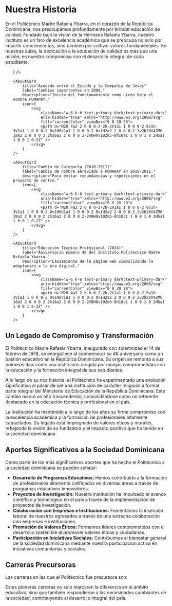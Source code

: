 

# Nuestra Historia

En el Politécnico Madre Rafaela Ybarra, en el corazón de la República Dominicana, nos preocupamos profundamente por brindar educación de calidad. Fundado bajo la visión de la Hermana Rafaela Ybarra, nuestro instituto es un faro de excelencia académica que se preocupa no solo por impartir conocimientos, sino también por cultivar valores fundamentales. En nuestras aulas, la dedicación a la educación de calidad es más que una misión; es nuestro compromiso con el desarrollo integral de cada estudiante.

<ol className="grid grid-cols-1 sm:grid-cols-2 gap-12 py-12">
    <AboutCard
        title="Fundadores del centro educativo"
        label="Inicio del Politécnico Las Caobas en 1978."
        description="Establecimiento de la filosofía y adaptación a la necesidad de una escuela primaria para un impacto educativo más significativo en la comunidad."
        icon={
            <svg
                className="w-6 h-6 text-primary dark:text-primary-dark"
                aria-hidden="true" xmlns="http://www.w3.org/2000/svg"
                fill="currentColor" viewBox="0 0 20 20">
                <path d="M20 4a2 2 0 0 0-2-2h-2V1a1 1 0 0 0-2 0v1h-3V1a1 1 0 0 0-2 0v1H6V1a1 1 0 0 0-2 0v1H2a2 2 0 0 0-2 2v2h20V4ZM0 18a2 2 0 0 0 2 2h16a2 2 0 0 0 2-2V8H0v10Zm5-8h10a1 1 0 0 1 0 2H5a1 1 0 0 1 0-2Z" />
            </svg>
        }
    />

    <AboutCard
        title="Acuerdo entre el Estado y la Compañía de Jesús"
        label="Cambios importantes en 2008."
        description="Inicio del funcionamiento como Liceo bajo el nombre POMARAY."
        icon={
            <svg
                className="w-6 h-6 text-primary dark:text-primary-dark"
                aria-hidden="true" xmlns="http://www.w3.org/2000/svg"
                fill="currentColor" viewBox="0 0 20 20">
                <path d="M20 4a2 2 0 0 0-2-2h-2V1a1 1 0 0 0-2 0v1h-3V1a1 1 0 0 0-2 0v1H6V1a1 1 0 0 0-2 0v1H2a2 2 0 0 0-2 2v2h20V4ZM0 18a2 2 0 0 0 2 2h16a2 2 0 0 0 2-2V8H0v10Zm5-8h10a1 1 0 0 1 0 2H5a1 1 0 0 1 0-2Z" />
            </svg>
        }
    />

    <AboutCard
        title="Cambio de Categoría (2010-2011)"
        label="Cambio de nombre abreviado a POMARAY en 2010-2011."
        description="Para evitar redundancias y repeticiones en el proyecto de centro."
        icon={
            <svg
                className="w-6 h-6 text-primary dark:text-primary-dark"
                aria-hidden="true" xmlns="http://www.w3.org/2000/svg"
                fill="currentColor" viewBox="0 0 20 20">
                <path d="M20 4a2 2 0 0 0-2-2h-2V1a1 1 0 0 0-2 0v1h-3V1a1 1 0 0 0-2 0v1H6V1a1 1 0 0 0-2 0v1H2a2 2 0 0 0-2 2v2h20V4ZM0 18a2 2 0 0 0 2 2h16a2 2 0 0 0 2-2V8H0v10Zm5-8h10a1 1 0 0 1 0 2H5a1 1 0 0 1 0-2Z" />
            </svg>
        }
    />

    <AboutCard
        title="Educación Técnico Profesional (2024)"
        label="Aniversario número 46 del Instituto Politécnico Madre Rafaela Ybarra."
        description="Lanzamiento de la página web simbolizando la adaptación a la era digital."
        icon={
            <svg
                className="w-6 h-6 text-primary dark:text-primary-dark"
                aria-hidden="true" xmlns="http://www.w3.org/2000/svg"
                fill="currentColor" viewBox="0 0 20 20">
                <path d="M20 4a2 2 0 0 0-2-2h-2V1a1 1 0 0 0-2 0v1h-3V1a1 1 0 0 0-2 0v1H6V1a1 1 0 0 0-2 0v1H2a2 2 0 0 0-2 2v2h20V4ZM0 18a2 2 0 0 0 2 2h16a2 2 0 0 0 2-2V8H0v10Zm5-8h10a1 1 0 0 1 0 2H5a1 1 0 0 1 0-2Z" />
            </svg>
        }
    />
</ol>

## Un Legado de Compromiso y Transformación

El Politécnico Madre Rafaela Ybarra, inaugurado con solemnidad el 14 de febrero de 1978, se enorgullece al conmemorar su 46 aniversario como un bastión educativo en la República Dominicana. Su origen se remonta a sus primeros días como una institución dirigida por monjas comprometidas con la educación y la formación integral de sus estudiantes.

A lo largo de su rica historia, el Politécnico ha experimentado una evolución significativa al pasar de ser una institución de carácter religioso a formar parte integral del Ministerio de Educación de la República Dominicana. Este cambio marcó un hito trascendental, consolidándose como un referente destacado en la educación técnica y profesional en el país.

La institución ha mantenido a lo largo de los años su firme compromiso con la excelencia académica y la formación de profesionales altamente capacitados. Su legado está impregnado de valores éticos y morales, reflejando la visión de su fundadora y el impacto positivo que ha tenido en la sociedad dominicana.

## Aportes Significativos a la Sociedad Dominicana

Como parte de los más significativos aportes que ha hecho el Politécnico a la sociedad dominicana se pueden señalar:

- **Desarrollo de Programas Educativos:** Hemos contribuido a la formación de profesionales altamente calificados en diversas áreas a través de programas educativos innovadores.
- **Proyectos de Investigación:** Nuestra institución ha impulsado el avance científico y tecnológico en el país a través de la implementación de proyectos de investigación.
- **Colaboración con Empresas e Instituciones:** Fomentamos la inserción laboral de nuestros egresados a través de una estrecha colaboración con empresas e instituciones.
- **Promoción de Valores Éticos:** Formamos líderes comprometidos con el desarrollo sostenible al promover valores éticos y ciudadanos.
- **Participación en Iniciativas Sociales:** Contribuimos al bienestar general de la sociedad dominicana mediante nuestra participación activa en iniciativas comunitarias y sociales.

## Carreras Precursoras

Las carreras en las que el Politécnico fue precursora son:

<TechSection />

Estas pioneras carreras no solo marcaron la diferencia en el ámbito educativo, sino que también respondieron a las necesidades cambiantes de la sociedad, contribuyendo al desarrollo integral del país.
